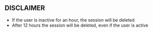 ## DISCLAIMER

  - If the user is inactive for an hour, the session will be deleted
  - After 12 hours the session will be deleted, even if the user is active
